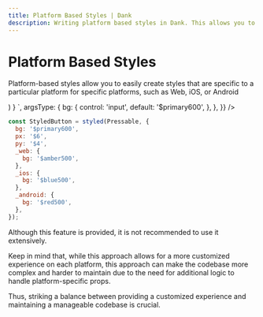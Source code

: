 ```yaml
---
title: Platform Based Styles | Dank
description: Writing platform based styles in Dank. This allows you to easily create styles that are specific to a particular platform that is, Web, iOS, or Android.
---
```



<Meta title="api/Platform Based Styles" />


# Platform Based Styles

Platform-based styles allow you to easily create styles that are specific to a particular platform for specific platforms, such as Web, iOS, or Android

<AppProvider>
  <CodePreview
    showArgsController={false}
    metaData={{
      scope: { styled, Pressable, Provider: StyledProvider, config },
      code: `
          function App () {
          const StyledButton = styled(Pressable, {
            bg: '$primary600',
            px: '$6',
            py: '$4',
            _web: {
              bg: '$amber500',
            },
            _ios: {
              bg: '$blue500',
            },
            _android: {
              bg: '$red500',
            },
          });
          return (
            <Provider config={config}>
              <StyledButton />
            </Provider>
          )
        }
      `,
      argsType: {
        bg: {
          control: 'input',
          default: '$primary600',
        },
      },
    }}
  />
</AppProvider>

```jsx
const StyledButton = styled(Pressable, {
  bg: '$primary600',
  px: '$6',
  py: '$4',
  _web: {
    bg: '$amber500',
  },
  _ios: {
    bg: '$blue500',
  },
  _android: {
    bg: '$red500',
  },
});
```

Although this feature is provided, it is not recommended to use it extensively.

Keep in mind that, while this approach allows for a more customized experience on each platform, this approach can make the codebase more complex and harder to maintain due to the need for additional logic to handle platform-specific props.

Thus, striking a balance between providing a customized experience and maintaining a manageable codebase is crucial.
